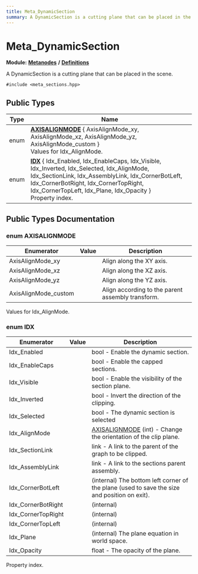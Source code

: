 ```yaml
---
title: Meta_DynamicSection
summary: A DynamicSection is a cutting plane that can be placed in the scene. 
---
```


# Meta_DynamicSection

**Module:** **[Metanodes](../../modules/metanodes/index.mdx)** **/** **[Definitions](../../modules/metanodes/definitions.mdx)**

A DynamicSection is a cutting plane that can be placed in the scene. 

`#include <meta_sections.hpp>`

## Public Types

| Type           | Name           |
| -------------- | -------------- |
| enum| **[AXISALIGNMODE](#enum-axisalignmode)** \{ AxisAlignMode_xy, AxisAlignMode_xz, AxisAlignMode_yz, AxisAlignMode_custom \}<br />Values for Idx_AlignMode.  |
| enum| **[IDX](#enum-idx)** \{ Idx_Enabled, Idx_EnableCaps, Idx_Visible, Idx_Inverted, Idx_Selected, Idx_AlignMode, Idx_SectionLink, Idx_AssemblyLink, Idx_CornerBotLeft, Idx_CornerBotRight, Idx_CornerTopRight, Idx_CornerTopLeft, Idx_Plane, Idx_Opacity \}<br />Property index.  |

## Public Types Documentation

### enum AXISALIGNMODE

| Enumerator | Value | Description |
| ---------- | ----- | ----------- |
| AxisAlignMode_xy | | Align along the XY axis.   |
| AxisAlignMode_xz | | Align along the XZ axis.   |
| AxisAlignMode_yz | | Align along the YZ axis.   |
| AxisAlignMode_custom | | Align according to the parent assembly transform.   |

Values for Idx_AlignMode. 

### enum IDX

| Enumerator | Value | Description |
| ---------- | ----- | ----------- |
| Idx_Enabled | | bool - Enable the dynamic section.   |
| Idx_EnableCaps | | bool - Enable the capped sections.   |
| Idx_Visible | | bool - Enable the visibility of the section plane.   |
| Idx_Inverted | | bool - Invert the direction of the clipping.   |
| Idx_Selected | | bool - The dynamic section is selected   |
| Idx_AlignMode | | [AXISALIGNMODE](#enum-axisalignmode) (int) - Change the orientation of the clip plane.   |
| Idx_SectionLink | | link - A link to the parent of the graph to be clipped.   |
| Idx_AssemblyLink | | link - A link to the sections parent assembly.   |
| Idx_CornerBotLeft | | (internal) The bottom left corner of the plane (used to save the size and position on exit).   |
| Idx_CornerBotRight | | (internal)   |
| Idx_CornerTopRight | | (internal)   |
| Idx_CornerTopLeft | | (internal)   |
| Idx_Plane | | (internal) The plane equation in world space.   |
| Idx_Opacity | | float - The opacity of the plane.   |

Property index. 
